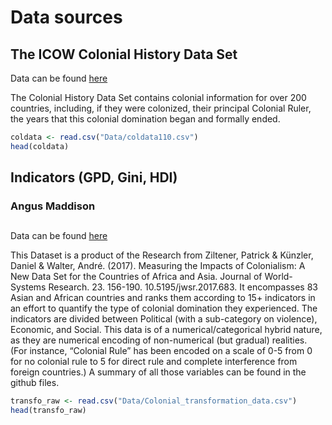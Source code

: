 # Data sources

## The ICOW Colonial History Data Set

Data can be found [here](https://www.paulhensel.org/icowcol.html) 

The Colonial History Data Set contains colonial information for over 200 countries, including, if they were colonized, their principal Colonial Ruler, the years that this colonial domination began and formally ended.

```r
coldata <- read.csv("Data/coldata110.csv")
head(coldata)
```


## Indicators (GPD, Gini, HDI)

### Angus Maddison


## 

Data can be found [here](https://www.researchgate.net/publication/314156755_Measuring_the_Impacts_of_Colonialism_A_New_Data_Set_for_the_Countries_of_Africa_and_Asia) 

This Dataset is a product of the Research from Ziltener, Patrick & Künzler, Daniel & Walter, André. (2017). Measuring the Impacts of Colonialism: A New Data Set for the Countries of Africa and Asia. Journal of World-Systems Research. 23. 156-190. 10.5195/jwsr.2017.683. It encompasses 83 Asian and African countries and ranks them according to 15+ indicators in an effort to quantify the type of colonial domination they experienced. The indicators are divided between Political (with a sub-category on violence), Economic, and Social. This data is of a numerical/categorical hybrid nature, as they are numerical encoding of non-numerical (but gradual) realities. (For instance, "Colonial Rule" has been encoded on a scale of 0-5 from 0 for no colonial rule to 5 for direct rule and complete interference from foreign countries.) A summary of all those variables can be found in the github files.


```r
transfo_raw <- read.csv("Data/Colonial_transformation_data.csv")
head(transfo_raw)
```